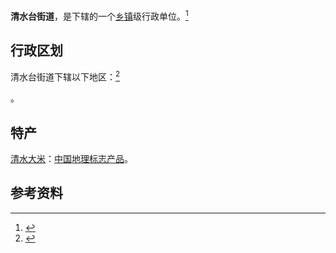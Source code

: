 {{中国乡级行政区|21/01/13/002/000}}

'''清水台街道'''，是{{PRC admin/fullname|21/01/13/002/000|3}}下辖的一个[[乡镇|乡镇]]级行政单位。<ref>{{PRC admin/ref sgc|{{PRC admin/parent|21/01/13/002/000}}}}</ref>

== 行政区划 ==

清水台街道下辖以下地区：<ref>{{PRC admin/ref sgc|21/01/13/002/000}}</ref>

{{PRC admin/children|21/01/13/002/000}}。

==特产==
[[清水大米|清水大米]]：[[中国地理标志产品|中国地理标志产品]]。

== 参考资料 ==
{{reflist}}

{{PRC admin/navcat|21/01/13/002/000}}